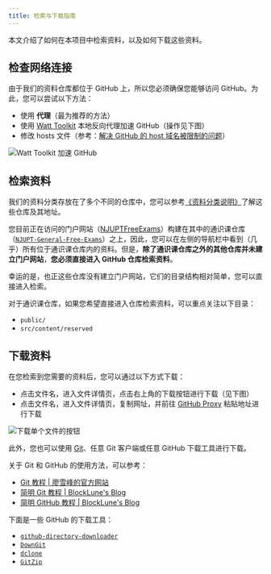 ```yaml
---
title: 检索与下载指南
---
```


本文介绍了如何在本项目中检索资料，以及如何下载这些资料。

## 检查网络连接

由于我们的资料仓库都位于 GitHub 上，所以您必须确保您能够访问 GitHub。为此，您可以尝试以下方法：

- 使用 **代理**（最为推荐的方法）
- 使用 [Watt Toolkit](https://steampp.net/) 本地反向代理加速 GitHub（操作见下图）
- 修改 hosts 文件（参考：[解决 GitHub 的 host 域名被限制的问题](https://iphysresearch.github.io/blog/post/programing/linux_shell/hosts/)）

![Watt Toolkit 加速 GitHub](../../../assets/watt-toolkit-github.webp)

## 检索资料

我们的资料分类存放在了多个不同的仓库中，您可以参考[《资料分类说明》](/guides/categories)了解这些仓库及其地址。

您目前正在访问的门户网站（[NJUPTFreeExams](https://njuptfreeexams.netlify.app/)）构建在其中的通识课仓库（[`NJUPT-General-Free-Exams`](https://github.com/NJUPTFreeExams/NJUPT-General-Free-Exams)）之上，因此，您可以在左侧的导航栏中看到（几乎）所有位于通识课仓库内的资料。但是，**除了通识课仓库之外的其他仓库并未建立门户网站**，**您必须直接进入 GitHub 仓库检索资料**。

幸运的是，也正这些仓库没有建立门户网站，它们的目录结构相对简单，您可以直接进入检索。

对于通识课仓库，如果您希望直接进入仓库检索资料，可以重点关注以下目录：

- `public/`
- `src/content/reserved`

## 下载资料

在您检索到您需要的资料后，您可以通过以下方式下载：

- 点击文件名，进入文件详情页，点击右上角的下载按钮进行下载（见下图）
- 点击文件名，进入文件详情页，复制网址，并前往 [GitHub Proxy](https://ghp.ci/) 粘贴地址进行下载

![下载单个文件的按钮](../../../assets/download-raw-file-from-github-website.webp)

此外，您也可以使用 [Git](https://git-scm.com/)、任意 Git 客户端或任意 GitHub 下载工具进行下载。

关于 Git 和 GitHub 的使用方法，可以参考：

- [Git 教程 | 廖雪峰的官方网站](https://liaoxuefeng.com/books/git/introduction/index.html)
- [简明 Git 教程 | BlockLune's Blog](https://blocklune.cc/zh/posts/simple-git-tutorial/)
- [简明 GitHub 教程 | BlockLune's Blog](https://blocklune.cc/zh/posts/simple-github-tutorial/)

下面是一些 GitHub 的下载工具：

- [`github-directory-downloader`](https://github.com/Momo707577045/github-directory-downloader)
- [`DownGit`](https://github.com/MinhasKamal/DownGit)
- [`dclone`](https://github.com/ykfe/dclone)
- [`GitZip`](https://chromewebstore.google.com/detail/gitzip-for-github/ffabmkklhbepgcgfonabamgnfafbdlkn)